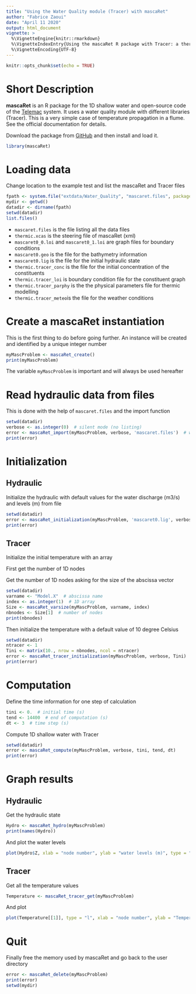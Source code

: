 ```yaml
---
title: "Using the Water Quality module (Tracer) with mascaRet"
author: "Fabrice Zaoui"
date: "April 11 2020"
output: html_document
vignette: >
  %\VignetteEngine{knitr::rmarkdown}
  %\VignetteIndexEntry{Using the mascaRet R package with Tracer: a thermic example}
  %\VignetteEncoding{UTF-8}
---
```


```r
knitr::opts_chunk$set(echo = TRUE)
```
# Short Description

**mascaRet** is an R package for the 1D shallow water and open-source code of the [Telemac](http://www.opentelemac.org) system. It uses a water quality module with different libraries (Tracer). This is a very simple case of temperature propagation in a flume. See the official documentation for details.

Download the package from [GitHub](https://github.com/fzao/mascaRet) and then install and load it.

```r
library(mascaRet)
```

# Loading data

Change location to the example test and list the mascaRet and Tracer files

```r
fpath <- system.file("extdata/Water_Quality", "mascaret.files", package="mascaRet")
mydir <- getwd()
datadir <- dirname(fpath)
setwd(datadir)
list.files()
```

- `mascaret.files` is the file listing all the data files
- `thermic.xcas` is the steering file of mascaRet (xml)
- `mascaret0_0.loi` and `mascaret0_1.loi` are graph files for boundary conditions
- `mascaret0.geo` is the file for the bathymetry information
- `mascaret0.lig` is the file for the initial hydraulic state
- `thermic.tracer_conc` is the file for the initial concentration of the constituents
- `thermic.tracer_loi` is boundary condition file for the constituent graph
- `thermic.tracer_parphy` is the the physical parameters file for thermic modelling 
- `thermic.tracer_meteo`is the file for the weather conditions

# Create a mascaRet instantiation

This is the first thing to do before going further. An instance will be created and identified by a unique integer number

```r
myMascProblem <- mascaRet_create()
print(myMascProblem)
```

The variable `myMascProblem` is important and will always be used hereafter

# Read hydraulic data from files

This is done with the help of `mascaret.files` and the import function

```r
setwd(datadir)
verbose <- as.integer(0)  # silent mode (no listing)
error <- mascaRet_import(myMascProblem, verbose, 'mascaret.files')  # warning: myMascProblem must exist
print(error)
```

# Initialization

## Hydraulic

Initialize the hydraulic with default values for the water discharge (m3/s) and levels (m) from file

```r
setwd(datadir)
error <- mascaRet_initialization(myMascProblem, 'mascaret0.lig', verbose)
print(error)
```

## Tracer

Initialize the initial temperature with an array

First get the number of 1D nodes

Get the number of 1D nodes asking for the size of the abscissa vector

```r
setwd(datadir)
varname <- "Model.X"  # abscissa name
index <- as.integer(1)  # 1D array
Size <- mascaRet_varsize(myMascProblem, varname, index)
nbnodes <- Size[1]  # number of nodes
print(nbnodes)
```

Then initialize the temperature with a default value of 10 degree Celsius

```r
setwd(datadir)
ntracer <- 1
Tini <- matrix(10., nrow = nbnodes, ncol = ntracer)
error <- mascaRet_tracer_initialization(myMascProblem, verbose, Tini)
print(error)
```

# Computation

Define the time information for one step of calculation

```r
tini <- 0.  # initial time (s)
tend <- 14400  # end of computation (s)
dt <- 3  # time step (s)
```

Compute 1D shallow water with Tracer

```r
setwd(datadir)
error <- mascaRet_compute(myMascProblem, verbose, tini, tend, dt)
print(error)
```

# Graph results

## Hydraulic

Get the hydraulic state

```r
Hydro <- mascaRet_hydro(myMascProblem)
print(names(Hydro))
```

And plot the water levels

```r
plot(Hydro$Z, xlab = "node number", ylab = "water levels (m)", type = "l")
```

## Tracer

Get all the temperature values 

```r
Temperature <- mascaRet_tracer_get(myMascProblem)
```

And plot

```r
plot(Temperature[[1]], type = "l", xlab = "node number", ylab = "Temperature °C")
```

# Quit

Finally free the memory used by mascaRet and go back to the user directory

```r
error <- mascaRet_delete(myMascProblem)
print(error)
setwd(mydir)
```